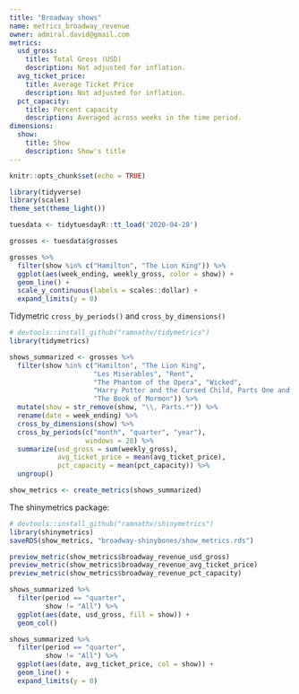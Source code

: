 ```yaml
---
title: "Broadway shows"
name: metrics_broadway_revenue
owner: admiral.david@gmail.com
metrics:
  usd_gross:
    title: Total Gross (USD)
    description: Not adjusted for inflation.
  avg_ticket_price:
    title: Average Ticket Price
    description: Not adjusted for inflation.
  pct_capacity:
    title: Percent capacity
    description: Averaged across weeks in the time period.
dimensions:
  show:
    title: Show
    description: Show's title
---
```


```r
knitr::opts_chunk$set(echo = TRUE)
```

```r
library(tidyverse)
library(scales)
theme_set(theme_light())

tuesdata <- tidytuesdayR::tt_load('2020-04-28')
```

```r
grosses <- tuesdata$grosses

grosses %>%
  filter(show %in% c("Hamilton", "The Lion King")) %>%
  ggplot(aes(week_ending, weekly_gross, color = show)) +
  geom_line() +
  scale_y_continuous(labels = scales::dollar) +
  expand_limits(y = 0)
```

Tidymetric `cross_by_periods()` and `cross_by_dimensions()`

```r
# devtools::install_github("ramnathv/tidymetrics")
library(tidymetrics)

shows_summarized <- grosses %>%
  filter(show %in% c("Hamilton", "The Lion King",
                     "Les Miserables", "Rent",
                     "The Phantom of the Opera", "Wicked",
                     "Harry Potter and the Cursed Child, Parts One and Two",
                     "The Book of Mormon")) %>%
  mutate(show = str_remove(show, "\\, Parts.*")) %>%
  rename(date = week_ending) %>%
  cross_by_dimensions(show) %>%
  cross_by_periods(c("month", "quarter", "year"),
                   windows = 28) %>%
  summarize(usd_gross = sum(weekly_gross),
            avg_ticket_price = mean(avg_ticket_price),
            pct_capacity = mean(pct_capacity)) %>%
  ungroup()

show_metrics <- create_metrics(shows_summarized)
```

The shinymetrics package:

```r
# devtools::install_github("ramnathv/shinymetrics")
library(shinymetrics)
saveRDS(show_metrics, "broadway-shinybones/show_metrics.rds")

preview_metric(show_metrics$broadway_revenue_usd_gross)
preview_metric(show_metrics$broadway_revenue_avg_ticket_price)
preview_metric(show_metrics$broadway_revenue_pct_capacity)
```

```r
shows_summarized %>%
  filter(period == "quarter",
         show != "All") %>%
  ggplot(aes(date, usd_gross, fill = show)) +
  geom_col()

shows_summarized %>%
  filter(period == "quarter",
         show != "All") %>%
  ggplot(aes(date, avg_ticket_price, col = show)) +
  geom_line() +
  expand_limits(y = 0)
```




